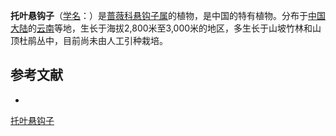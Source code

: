 {{Speciesbox
| name = 托叶悬钩子
| status = 
| status_system = 
| image =
| genus = Rubus
| species = foliaceistipulatus
| authority = Yu et Lu
}}

'''托叶悬钩子'''（[[学名|学名]]：{{lang|la|''Rubus foliaceistipulatus''}}）是[[蔷薇科|蔷薇科]][[悬钩子属|悬钩子属]]的植物，是中国的特有植物。分布于[[中国大陆|中国大陆]]的[[云南|云南]]等地，生长于海拔2,800米至3,000米的地区，多生长于山坡竹林和山顶杜鹃丛中，目前尚未由人工引种栽培。

== 参考文献 ==
<div class="references-small">
* {{cite web| url =http://www.bioinfo.cn/db05/KmzwSpecies.php?action=view&id=19350| title =托叶悬钩子| work =《中国高等植物数据库全库》| publisher =中国科学院微生物研究所| author =昆明植物研究所| accessdate =2009-02-25| deadurl =yes| archiveurl =https://web.archive.org/web/20160305021723/http://www.bioinfo.cn/db05/KmzwSpecies.php?action=view&id=19350| archivedate =2016-03-05}}
</div>
{{Taxonbar|from=Q11076011}}

[[Category:悬钩子属|托叶悬钩子]]


{{植物小作品}}
